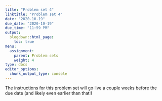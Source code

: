 ```yaml
---
title: "Problem set 4"
linktitle: "Problem set 4"
date: "2020-10-19"
due_date: "2020-10-19"
due_time: "11:59 PM"
output:
  blogdown::html_page:
    toc: true
menu:
  assignment:
    parent: Problem sets
    weight: 4
type: docs
editor_options: 
  chunk_output_type: console
---
```


The instructions for this problem set will go live a couple weeks before the due date (and likely even earlier than that!)
